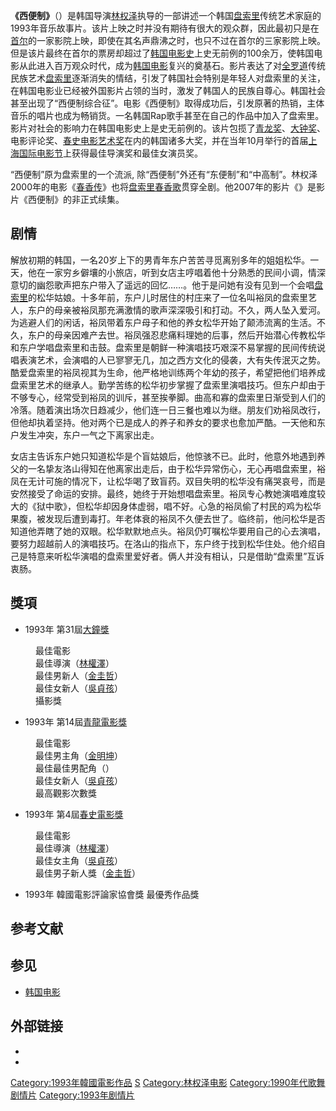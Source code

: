 {{Infobox film 
| name           = 西便制 
| image          = Sopyonje.jpg
| caption        = 西便制海报
| director       = [[林权泽|林权泽]] 
| producer       =  
| writer         = [[金明坤|金明坤]]
| based on       = {{based on|《西便制》|[[李淸俊|李淸俊]]}}
| starring       = [[吴贞孩|吴贞孩]]<br />[[金明坤|金明坤]]<br />[[金圭哲|金圭哲]]
| music          = [[金圭哲|金圭哲]]
| cinematography = 郑一成
| editing        =  
| distributor    = 泰兴映画社
| released       = {{Film date|df=y|1993|04|10}}
| runtime        = 112 分钟
| country        = 韩国
| language       = 韩语
| budget         = 
}}
{{Infobox Korean name
|hangul        = {{linktext|서|편|제}}
|hanja         = {{linktext|西|便|制}}
|rr            = Seopyeonje
|mr            = Sŏp'yŏnje
}}
'''《西便制》'''（{{lang-ko|서편제}}）是韩国导演[[林权泽|林权泽]]执导的一部讲述一个韩国[[盘索里|盘索里]]传统艺术家庭的1993年音乐故事片。该片上映之时并没有期待有很大的观众群，因此最初只是在[[首尔|首尔]]的一家影院上映，即使在其名声鼎沸之时，也只不过在首尔的三家影院上映{{r|kim|page=270}}。但是该片最终在首尔的票房却超过了[[韩国电影史|韩国电影史]]上史无前例的100余万，使韩国电影从此进入百万观众时代，成为[[韩国电影|韩国电影]]复兴的奠基石{{r|百年|钱有珏|page=325}}。影片表达了对[[全罗道|全罗道]]传统民族艺术[[盘索里|盘索里]]逐渐消失的情结，引发了韩国社会特别是年轻人对盘索里的关注，在韩国电影业已经被外国影片占领的当时，激发了韩国人的民族自尊心。韩国社会甚至出现了“西便制综合征”。电影《西便制》取得成功后，引发原著的热销，主体音乐的唱片也成为畅销货。一名韩国Rap歌手甚至在自己的作品中加入了盘索里。影片对社会的影响力在韩国电影史上是史无前例的{{r|电影史|百年|page1=333|page2=325}}。该片包揽了[[青龙奖|青龙奖]]、[[大钟奖|大钟奖]]、电影评论奖、[[春史电影艺术奖|春史电影艺术奖]]在内的韩国诸多大奖，并在当年10月举行的首届[[上海国际电影节|上海国际电影节]]上获得最佳导演奖和最佳女演员奖{{r|百年|page=325}}。

“西便制”原为盘索里的一个流派, 除“西便制”外还有“东便制”和“中高制”{{r|卢雪花}}。林权泽2000年的电影《[[春香传_(2000年韩国电影)|春香传]]》也将[[盘索里|盘索里]][[春香歌|春香歌]]贯穿全剧。他2007年的影片《{{link-en|千年鹤|Beyond the Years}}》是影片《西便制》的非正式续集。

==剧情==
解放初期的韩国，一名20岁上下的男青年东户苦苦寻觅离别多年的姐姐松华。一天，他在一家穷乡僻壤的小旅店，听到女店主哼唱着他十分熟悉的民间小调，情深意切的幽怨歌声把东户带入了遥远的回忆……。他于是问她有没有见到一个会唱[[盘索里|盘索里]]的松华姑娘。十多年前，东户儿时居住的村庄来了一位名叫裕凤的盘索里艺人，东户的母亲被裕凤那充满激情的歌声深深吸引和打动。不久，两人坠入爱河。为逃避人们的闲话，裕凤带着东户母子和他的养女松华开始了颠沛流离的生活。不久，东户的母亲因难产去世。裕凤强忍悲痛料理她的后事，然后开始潜心传教松华和东户学唱盘索里和击鼓。盘索里是朝鲜一种演唱技巧艰深不易掌握的民间传统说唱表演艺术，会演唱的人已寥寥无几，加之西方文化的侵袭，大有失传泯灭之势。酷爱盘索里的裕凤视其为生命，他严格地训练两个年幼的孩子，希望把他们培养成盘索里艺术的继承人。勤学苦练的松华初步掌握了盘索里演唱技巧。但东户却由于不够专心，经常受到裕凤的训斥，甚至挨拳脚。曲高和寡的盘索里日渐受到人们的冷落。随着演出场次日趋减少，他们连一日三餐也难以为继。朋友们劝裕凤改行，但他却执着坚持。他对两个已是成人的养子和养女的要求也愈加严酷。一天他和东户发生冲突，东户一气之下离家出走。{{r|张志峰}}

女店主告诉东户她只知道松华是个盲姑娘后，他惊骇不已。此时，他意外地遇到养父的一名挚友洛山得知在他离家出走后，由于松华异常伤心，无心再唱盘索里，裕凤在无计可施的情况下，让松华喝了致盲药。双目失明的松华没有痛哭哀号，而是安然接受了命运的安排。最终，她终于开始想唱盘索里。裕凤专心教她演唱难度较大的《狱中歌》，但松华却因身体虚弱，唱不好。心急的裕凤偷了村民的鸡为松华果腹，被发现后遭到毒打。年老体衰的裕凤不久便去世了。临终前，他问松华是否知道他弄瞎了她的双眼。松华默默地点头。裕凤仍叮嘱松华要用自己的心去演唱，要努力超越前人的演唱技巧。在洛山的指点下，东户终于找到松华住处。他介绍自己是特意来听松华演唱的盘索里爱好者。俩人并没有相认，只是借助“盘索里”互诉衷肠。{{r|张志峰|卢雪花}}

== 獎項 ==
*1993年 第31屆[[大鐘獎|大鐘獎]] 
:最佳電影
:最佳導演（[[林權澤|林權澤]]）
:最佳男新人（[[金圭哲|金圭哲]]）
:最佳女新人（[[吳貞孩|吳貞孩]]）
:攝影獎
*1993年 第14屆[[青龍電影獎|青龍電影獎]] 
:最佳電影
:最佳男主角（[[金明坤|金明坤]]）
:最佳最佳男配角（{{link-ko|安炳京|안병경}}）
:最佳女新人（[[吳貞孩|吳貞孩]]）
:最高觀影次數獎
*1993年 第4屆[[春史電影獎|春史電影獎]]
:最佳電影
:最佳導演（[[林權澤|林權澤]]）
:最佳女主角（[[吳貞孩|吳貞孩]]）
:最佳男子新人獎（[[金圭哲|金圭哲]]）
*1993年 韓國電影評論家協會獎 最優秀作品獎

==参考文献==
{{Portal box|朝鮮半島|电影}}
{{Reflist|refs=
<ref name=kim>{{cite book |last=Kim|first=Kyung-hyun|title=The Remasculinization of Korean Cinema|url=https://archive.org/details/remasculinizatio0000kimk|year=2004|publisher=Duke University Press|location=Durham and London|isbn=0-8223-3267-1|chapter=9. 'Each Man Kills the Thing He Loves': Transgressive Agents, National Security, and Blockbuster Aesthetics in ''Shiri'' and ''Joint Security Area''}}</ref>
<ref name="电影史">{{cite book |author=韩国电影振兴委员会编著（韩） |coauthors=周健蔚，徐鸢译 |title=《韩国电影史：从开化期到开花期》|year=2010年6月 |publisher=上海译文出版社 |location=上海|ISBN=978-7-5327-5083-2}}</ref>
<ref name="百年">{{cite book |author=金钟元（韩），郑重宪（韩）|coauthors=田英淑译 |title=《韩国电影100年》|year=2013年3月 |publisher=中国电影出版社  |location=北京 |ISBN=978-7-106-03619-5}}</ref>
<ref name="钱有珏">{{cite journal |title=韩国电影简史  |author= 钱有珏 | coauthors = |journal=《当代电影》 |date=1995年06期 }}</ref>
<ref name="张志峰">{{cite journal |title=悲歌一曲 |author= 张志峰 |coauthors= |journal=《世界电影》 |date=1996年01期}}</ref>
<ref name="卢雪花">{{cite journal |title=解读韩国传统文化艺术之精华《西便制》 |author=卢雪花|coauthors= |journal=《电影文学》 |date= 2010年14期}}</ref>
}}

==参见==
*[[韩国电影|韩国电影]]

==外部链接==
* {{IMDb title|id=0108192|title=西便制}}
* {{YouTube|Z-MOMTUcVEc}}

{{s-start}}
{{s-bef|before=《{{link-en|我们扭曲的英雄|Our Twisted Hero (film)}}》}}
{{s-ttl|title=[[青龙电影奖#最佳電影|青龙电影奖最佳電影]]|years=1993年}}
{{s-aft|after=《{{link-ko|太白山脈(電影)|태백산맥 (영화)|太白山脈}}》}}
{{s-bef|before=《{{link-en|我们扭曲的英雄|Our Twisted Hero (film)}}》}}
{{s-ttl|title=[[春史電影賞|春史電影賞最佳電影]]|years=1993年}} 
{{s-aft|after=《{{link-ko|太白山脈(電影)|태백산맥 (영화)|太白山脈}}》}}
{{s-bef|before=《{{link-en|开辟|Fly High Run Far}}》}}
{{s-ttl|title=[[大鐘獎#最佳電影|大钟奖最佳电影]]|years=1993年}}
{{s-aft|after=《{{link-en|两个女人的故事|The Story of Two Women}}》}}
{{end}}

{{林权泽}}
{{青龍電影獎}}
{{青龍電影獎最佳電影}}
{{大鐘獎最佳電影}}
{{春史電影賞最佳電影}}
{{韓國電影評論家協會獎最優秀作品獎}}

[[Category:1993年韓國電影作品|Category:1993年韓國電影作品]]
[[Category:韩国文化之最|S]]
[[Category:林权泽电影|Category:林权泽电影]]
[[Category:1990年代歌舞剧情片|Category:1990年代歌舞剧情片]]
[[Category:1993年剧情片|Category:1993年剧情片]]